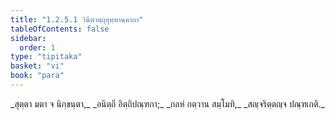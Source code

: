 ```yaml
---
title: "1.2.5.1 วินีตวตฺถุอุทฺทานคาถา"
tableOfContents: false
sidebar:
  order: 1
type: "tipitaka"
basket: "vi"
book: "para"
---
```



<DynamicBreadcrumb />

<Paragraph number="1411" type="verses" book="para">
_สุตฺตา มตา จ นิกฺขนฺตา,_  
_อนิตฺถี อิตฺถิปณฺฑกา;_  
_กลหํ กตฺวาน สมฺโมทิ,_  
_สญฺจริตฺตญฺจ ปณฺฑเกติ._
</Paragraph>